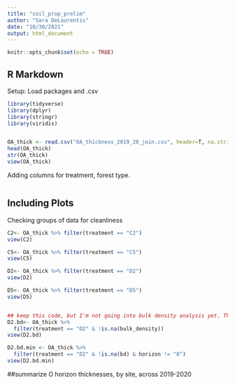 ```yaml
---
title: "soil_prop_prelim"
author: "Sara DeLaurentis"
date: "10/30/2021"
output: html_document
---
```


```r
knitr::opts_chunk$set(echo = TRUE)
```

## R Markdown
Setup: Load packages and .csv

```r
library(tidyverse)
library(dplyr)
library(stringr)
library(viridis)


OA_thick <- read.csv("OA_thickness_2019_20_join.csv", header=T, na.strings=c("", " ", "NA"))
head(OA_thick)
str(OA_thick)
view(OA_thick)

```


Adding columns for treatment, forest type. 
```r


```



## Including Plots

Checking groups of data for cleanliness

```r
C2<- OA_thick %>% filter(treatment == "C2")
view(C2)

C5<- OA_thick %>% filter(treatment == "C5")
view(C5)

D2<- OA_thick %>% filter(treatment == "D2")
view(D2)

D5<- OA_thick %>% filter(treatment == "D5")
view(D5)


## keep this code, but I'm not going into bulk density analysis yet. This will read out the bulk density values, minus any NA values in the column.
D2.bd<- OA_thick %>% 
  filter(treatment == "D2" & !is.na(bulk_density))
view(D2.bd)

D2.bd.min <- OA_thick %>% 
  filter(treatment == "D2" & !is.na(bd) & horizon != "O")
view(D2.bd.min)

```
##summarize O horizon thicknesses, by site, across 2019-2020



```r


```
